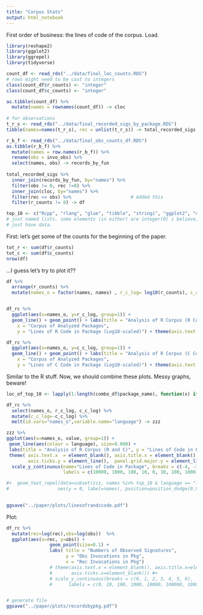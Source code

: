 ```yaml
---
title: "Corpus Stats"
output: html_notebook
---
```


First order of business: the lines of code of the corpus.
Load.

```r
library(reshape2)
library(ggplot2)
library(ggrepel)
library(tidyverse)

count_df <- read_rds("../data/final_loc_counts.RDS")
# rows might need to be cast to integers
class(count_df$r_counts) <- "integer"
class(count_df$c_counts) <- "integer"

as.tibble(count_df) %>%
  mutate(names = rownames(count_df)) -> cloc
    
# for observations
t_r_s <- read_rds("../data/final_recorded_sigs_by_package.RDS")
tibble(names=names(t_r_s), rec = unlist(t_r_s)) -> total_recorded_sigs

r_b_f <- read_rds("../data/final_obs_counts_df.RDS")
as.tibble(r_b_f) %>%
  mutate(names = row.names(r_b_f)) %>%
  rename(obs = invo_obs) %>%
  select(names, obs) -> records_by_fun
  
total_recorded_sigs %>%
  inner_join(records_by_fun, by="names") %>%
  filter(obs != 0, rec !=0) %>% 
  inner_join(cloc, by="names") %>%
  filter(rec <= obs) %>%                      # Added this
  filter(r_counts != 0) -> df

top_10 <- c("Rcpp", "rlang", "glue", "tibble", "stringi", "ggplot2", "dplyr", "pillar", "R6", "stringr")
# just named lists. some elements (in either) are integer(0) i believe, as some packages
# just have data.
```

First: let's get some of the counts for the beginning of the paper.
```r
tot_r <- sum(df$r_counts)
tot_c <- sum(df$c_counts)
nrow(df)
```

...I guess let's try to plot it??

```r
df %>%
  arrange(r_counts) %>%
  mutate(names_o = factor(names, names) , r_c_log= log10(r_counts), c_c_log = ifelse((c_counts==0),0, log10(c_counts)))  -> df_rc


df_rc %>% 
  ggplot(aes(x=names_o, y=r_c_log, group=1)) +
  geom_line() + geom_point() + labs(title = "Analysis of R Corpus (R Code Portion)",
    x = "Corpus of Analyzed Packages", 
    y = "Lines of R Code in Package (Log10-scaled)") + theme(axis.text.x = element_blank())
```

```r


df_rc %>% 
  ggplot(aes(x=names_o, y=c_c_log, group=1)) +
  geom_line() + geom_point() + labs(title = "Analysis of R Corpus (C Code Portion)",
    x = "Corpus of Analyzed Packages", 
    y = "Lines of C Code in Package (Log10-scaled)") + theme(axis.text.x = element_blank())
```


Similar to the R stuff.
Now, we should combine these plots.
Messy graphs, beware!
```r
loc_of_top_10 <- lapply(1:length(combo_df$package_name), function(x) if (combo_df$package_name[[x]] %in% top_10) x else FALSE) 

df_rc %>% 
  select(names_o, r_c_log, c_c_log) %>% 
  mutate(c_c_log=-c_c_log) %>%
  melt(id.vars="names_o",variable.name="language") -> zzz

zzz %>%
ggplot(aes(x=names_o, value, group=1)) +
 geom_line(aes(colour = language), size=0.008) +
 labs(title = "Analysis of R Corpus (R and C)", y = "Lines of Code in Package (Log10-scaled)") + guides(colour=F) + 
 theme( axis.text.x  = element_blank(), axis.title.x = element_blank(), axis.ticks.x = element_blank(),
        axis.ticks.y = element_line(),  panel.grid.major.y = element_line(colour = "red")) + # ,
  scale_y_continuous(name="Lines of Code in Package", breaks = c(-4, -3, -2, -1, 0, 1, 2, 3, 4), 
                     labels = c(10000, 1000, 100, 10, 0, 10, 100, 1000, 10000)) 

#+  geom_text_repel(data=subset(zzz, names %in% top_10 & language == "loc_r"), 
#                  aes(y = 0, label=names), position=position_dodge(0.9), direction="y")
  

ggsave("../paper/plots/linesofrandccode.pdf")
```

Plot:
```r
df_rc %>%
  mutate(rec=log(rec),obs=log(obs))  %>%
  ggplot(aes(x=rec, y=obs)) +
                geom_point(size=0.1) + 
                labs( title = "Numbers of Observed Signatures",
                      y = "Obs Invocations in Pkg",
                      x = "Rec Invocations in Pkg")
                # theme(axis.text.x = element_blank(), axis.title.x=element_blank(),
                #       axis.ticks.x=element_blank()) #+
                # scale_y_continuous(breaks = c(0, 1, 2, 3, 4, 5, 6),
                #      labels = c(0, 10, 100, 1000, 10000, 100000, 1000000))


# generate file
ggsave("../paper/plots/recordsbypkg.pdf")
```

